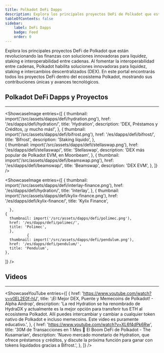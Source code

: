 ```yaml
---
title: Polkadot DeFi Dapps
description: Explora los principales proyectos DeFi de Polkadot que están revolucionando las finanzas con soluciones innovadoras para liquidez, staking e interoperabilidad entre cadenas.
tableOfContents: false
sidebar: 
    label: DeFi Dapps
    badge: Feed
    order: 0
---
```



Explora los principales proyectos DeFi de Polkadot que están revolucionando las finanzas con soluciones innovadoras para liquidez, staking e interoperabilidad entre cadenas.
Al fomentar la interoperabilidad entre cadenas, Polkadot habilita soluciones innovadoras para liquidez, staking e intercambios descentralizados (DEX). En este portal encontrarás todos los proyectos DeFi dentro del ecosistema Polkadot, mostrando sus contribuciones únicas y avances tecnológicos.

## Polkadot DeFi Dapps y Proyectos
----------------
<ShowcaseImage
  entries={[
        {
      thumbnail: import('/src/assets/dapps/defi/hydration.png'),
      href: '/es/dapps/defi/hydration/',
      title: 'Hydration',
      description: 'DEX, Préstamos y Créditos, ¡y mucho más!',
    },
                     {
      thumbnail: import('/src/assets/dapps/defi/bifrost.png'),
      href: '/es/dapps/defi/bifrost/',
      title: 'Bifrost',
      description: 'Staking líquido',
      },  
    {
      thumbnail: import('/src/assets/dapps/defi/stellaswap.png'),
      href: '/es/dapps/defi/stellaswap/',
      title: 'Stellaswap',
      description: 'DEX más popular de Polkadot EVM, en Moonbeam',
      },
              {
      thumbnail: import('/src/assets/dapps/defi/beamswap.png'),
      href: '/es/dapps/defi/beamswap/',
      title: 'Beamswap',
      description: 'DEX EVM',
    },
  ]}
/>

<ShowcaseImage
  entries={[
        {
      thumbnail: import('/src/assets/dapps/defi/interlay-finance.png'),
      href: '/es/dapps/defi/hydration/',
      title: 'Interlay',
    },
                     {
      thumbnail: import('/src/assets/dapps/defi/kylix-finance.png'),
      href: '/es/dapps/defi/kylix-finance/',
      title: 'Kylix Finance',

      },  
    {
      thumbnail: import('/src/assets/dapps/defi/polimec.png'),
      href: '/es/dapps/defi/polimec/',
      title: 'Polimec',
      },
              {
      thumbnail: import('/src/assets/dapps/defi/pendulum.png'),
      href: '/es/dapps/defi/pendulum/',
      title: 'Pendulum',
    },
  ]}
/>

## Videos
----------------
<ShowcaseYouTube
  entries={[
    {
      href: 'https://www.youtube.com/watch?v=v0EL2E0f-hU',
      title: '¡El Mejor DEX, Puente y Memecoins de Polkadot! - Alpha Airdrop',
      description: 'La red Hydration se ha renombrado de HydraDX y actualmente es la mejor opción para transferir tus ETH al ecosistema Polkadot. Allí puedes intercambiar y cambiar a cualquier token nativo de Polkadot e incluso memecoins. Este video es puramente educativo.',
    },
    {
      href: 'https://www.youtube.com/watch?v=XL6f4dPk6Rw',
      title: '30M de Transacciones en 1 Mes 🚀 El Boom DeFi de Polkadot - The Kusamarian',
      description: 'Nuevo mercado monetario de Hydration, que ofrece préstamos y créditos, y discute la próxima función para ganar con tokens liquidados gracias a Bifrost.',
    },
  ]} />
